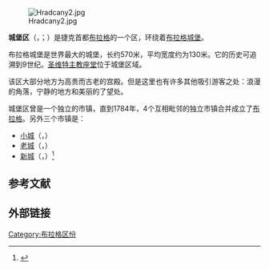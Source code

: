 {{See also|布拉格城堡}}
[[Image:Hradcany2.jpg|thumb]]

'''城堡区'''（{{lang-cs|Hradčany}}，{{Audio|Cs-Hradcany.ogg|listen}}；{{lang-de|''Hradschin''}}）是捷克首都[[布拉格|布拉格]]的一个区，环绕着[[布拉格城堡|布拉格城堡]]。

布拉格城堡是世界最大的城堡，长约570米，平均宽度约为130米。它的历史可追溯到9世纪。[[圣维特主教座堂|圣维特主教座堂]]位于城堡区域。

该区大部分地方为高贵而古老的宫殿。但是这里也有许多其他吸引游客之处：浪漫的角落，宁静的地方和美丽的了望处。

城堡区曾是一个独立的市镇，直到1784年，4个互相毗邻的独立市镇合并成立了[[布拉格|布拉格]]。另外三个市镇是：
* [[布拉格小城|小城]]（{{lang-cs|Malá Strana}}，{{lang-de|Kleinseite}}）
* [[布拉格老城|老城]]（{{lang-cs|Staré Město}}，{{lang-de|Altstadt}}）
* [[布拉格新城|新城]]（{{lang-cs|Nové Město}}，{{lang-de|Neustadt}}）<ref>{{Cite web |url=http://magistrat.praha-mesto.cz/5807_History-of-the-City-of-Prague |title=Official Website of the City of Prague |accessdate=2009-12-15 |archive-date=2010-06-05 |archive-url=https://web.archive.org/web/20100605140815/http://magistrat.praha-mesto.cz/5807_History-of-the-City-of-Prague |dead-url=no }}</ref>

==参考文献==
{{reflist}}
==外部链接==
{{Commonscat|Hradčany}}

{{布拉格区份}}

{{coord|50|05|22|N|14|23|50|E|region:CZ_type:mountain|display=title}}

{{DEFAULTSORT:Hradcany}}
[[Category:布拉格区份|Category:布拉格区份]]